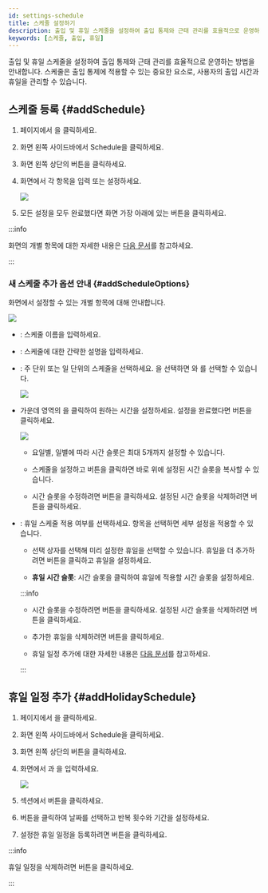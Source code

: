 ```yaml
---
id: settings-schedule
title: 스케줄 설정하기
description: 출입 및 휴일 스케줄을 설정하여 출입 통제와 근태 관리를 효율적으로 운영하세요.
keywords: [스케줄, 출입, 휴일]
---
```


출입 및 휴일 스케줄을 설정하여 출입 통제와 근태 관리를 효율적으로 운영하는 방법을 안내합니다. 스케줄은 출입 통제에 적용할 수 있는 중요한 요소로, 사용자의 출입 시간과 휴일을 관리할 수 있습니다.

## 스케줄 등록 {#addSchedule}

1. <Cmd sid='shell.header.launcher' /> 페이지에서 <Cmd sid='shell.header.setting' />을 클릭하세요.

1. 화면 왼쪽 사이드바에서 <Cmd>Schedule</Cmd>을 클릭하세요.

1. 화면 왼쪽 상단의 <Cmd sid='button.func.addSchedule' product='2' /> 버튼을 클릭하세요.

1. <Cmd sid='schedule.addNewSchedule' product='2' /> 화면에서 각 항목을 입력 또는 설정하세요.

    <Image src='/img/biostarx-settings-schedule-add.png' />

1. 모든 설정을 모두 완료했다면 화면 가장 아래에 있는 <Cmd sid='button.apply' product='2' /> 버튼을 클릭하세요.

:::info

<Cmd sid='schedule.addNewSchedule' product='2' /> 화면의 개별 항목에 대한 자세한 내용은 [다음 문서](#addScheduleOptions)를 참고하세요.

:::


### 새 스케줄 추가 옵션 안내 {#addScheduleOptions}

<Cmd sid='schedule.addNewSchedule' product='2' /> 화면에서 설정할 수 있는 개별 항목에 대해 안내합니다.

<Image src='/img/biostarx-settings-schedule-add-extend.png' />

* <Cmd sid='common.name' product='2' />: 스케줄 이름을 입력하세요.

* <Cmd sid='common.description' product='2' />: 스케줄에 대한 간략한 설명을 입력하세요.

* <Cmd sid='common.type' product='2' />: 주 단위 또는 일 단위의 스케줄을 선택하세요. <Cmd sid='schedule.daily' product='2' />을 선택하면 <Cmd sid='schedule.cycle' product='2' />와 <Cmd sid='schedule.start_date' product='2' />를 선택할 수 있습니다.

  <Image src='/img/biostarx-settings-schedule-add-type-daily.png' />

* 가운데 영역의 <Cmd sid='shift.timeSegment' product='2' />을 클릭하여 원하는 시간을 설정하세요. 설정을 완료했다면 <Cmd sid='button.apply' product='2' /> 버튼을 클릭하세요.

  <Image src='/img/biostarx-settings-schedule-input-time-slot.png' />

  * 요일별, 일별에 따라 시간 슬롯은 최대 5개까지 설정할 수 있습니다.

  * 스케줄을 설정하고 <IcTslot /> 버튼을 클릭하면 바로 위에 설정된 시간 슬롯을 복사할 수 있습니다.

  * 시간 슬롯을 수정하려면 <IcEditUL /> 버튼을 클릭하세요. 설정된 시간 슬롯을 삭제하려면 <IcEraser /> 버튼을 클릭하세요.

* <Cmd sid='schedule.holidaySchedule' product='2' />: 휴일 스케줄 적용 여부를 선택하세요. 항목을 선택하면 세부 설정을 적용할 수 있습니다.

  * <Cmd sid='common.none' product='2' /> 선택 상자를 선택해 미리 설정한 휴일을 선택할 수 있습니다.  휴일을 더 추가하려면 <Cmd sid='button.plusAdd' product='2' /> 버튼을 클릭하고 휴일을 설정하세요.

  * **휴일 시간 슬롯**: 시간 슬롯을 클릭하여 휴일에 적용할 시간 슬롯을 설정하세요.

  :::info

  * 시간 슬롯을 수정하려면 <IcEditUL /> 버튼을 클릭하세요. 설정된 시간 슬롯을 삭제하려면 <IcEraser /> 버튼을 클릭하세요.

  * 추가한 휴일을 삭제하려면 <IcTrash2 /> 버튼을 클릭하세요.

  * 휴일 일정 추가에 대한 자세한 내용은 [다음 문서](#addHolidaySchedule)를 참고하세요.

  :::


## 휴일 일정 추가 {#addHolidaySchedule}

1. <Cmd sid='shell.header.launcher' /> 페이지에서 <Cmd sid='shell.header.setting' />을 클릭하세요.

1. 화면 왼쪽 사이드바에서 <Cmd>Schedule</Cmd>을 클릭하세요.

1. 화면 왼쪽 상단의 <Cmd sid='button.func.addHoliday' product='2' /> 버튼을 클릭하세요.

1. <Cmd sid='schedule.addNewHoliday' product='2' /> 화면에서 <Cmd sid='common.name' product='2' />과 <Cmd sid='common.description' product='2' />을 입력하세요.

    <Image src='/img/biostarx-settings-schedule-add-holiday.png' />

1. <Cmd sid='common.detail' product='2' /> 섹션에서 <Cmd sid='button.addPlus' product='2' /> 버튼을 클릭하세요.

1. <IcCalc /> 버튼을 클릭하여 날짜를 선택하고 반복 횟수와 기간을 설정하세요.

1. 설정한 휴일 일정을 등록하려면 <Cmd sid='button.apply' product='2' /> 버튼을 클릭하세요.

:::info

휴일 일정을 삭제하려면 <IcTrash2 /> 버튼을 클릭하세요.

:::